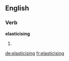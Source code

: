 ==English==

===Verb===
'''elasticising'''

# {{present participle of|[[elasticise]]}}

[[de:elasticising]]
[[fr:elasticising]]